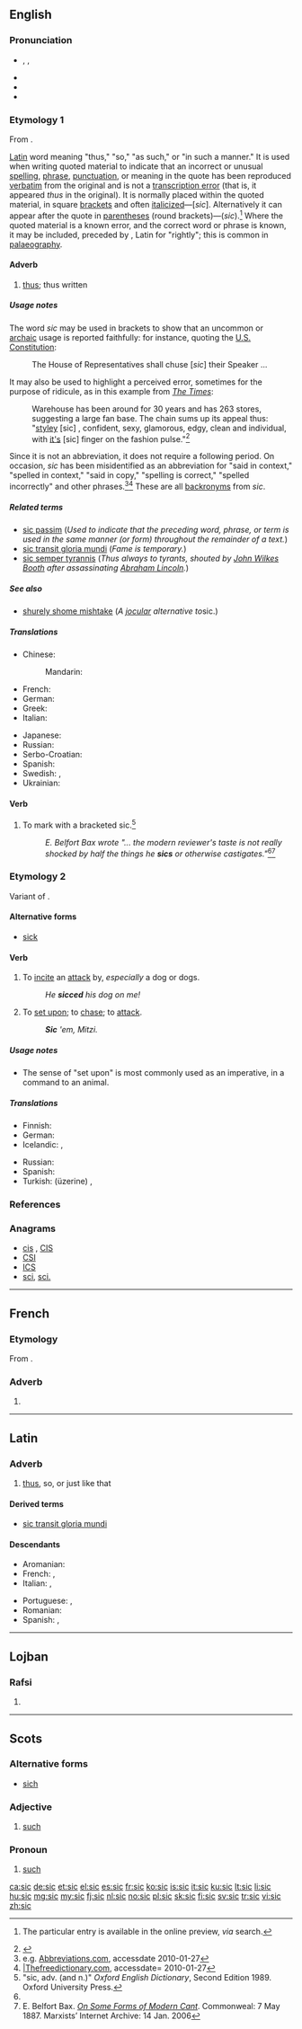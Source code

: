 ==English==

{{wikipedia}}

===Pronunciation===
* {{enPR|sĭk}}, {{IPA|/sɪk/}}, {{X-SAMPA|/sIk/}}
* {{audio|en-us-sic.ogg|Audio (US)}}
* {{rhymes|ɪk}}
* {{homophones|sick|Sikh}}

===Etymology 1===
From {{etyl|la}} {{term|sic|sīc|thus, so|lang=la}}.

[[Latin]] word meaning "thus," "so," "as such," or "in such a manner." It is used when writing quoted material to indicate that an incorrect or unusual [[spelling]], [[phrase]], [[punctuation]], or meaning in the quote has been reproduced [[wiktionary:verbatim|verbatim]] from the original and is not a [[transcription error]] (that is, it appeared ''thus'' in the original). It is normally placed within the quoted material, in square [[bracket]]s and often [[Italic type|italicized]]&mdash;[''sic'']. Alternatively it can appear after the quote in [[parentheses]] (round brackets)&mdash;(''sic'').<ref name="cgsau">{{Cite book|url=http://cup.columbia.edu/bookpreview/978-0-231-06989-2/ |chapter=sic (adv.) |title=The Columbia Guide to Standard American English|first=Kenneth G. |last=Wilson |publisher=[[Columbia University Press]] |year=1993 |accessdate=2009-11-03}} The particular entry is available in the online preview, ''via'' search.</ref> Where the quoted material is a known error, and the correct word or phrase is known, it may be included, preceded by {{term|lang=la|recte}}, Latin for "rightly"; this is common in [[palaeography]].

====Adverb====
{{en-adv|-}}

# [[thus]]; thus written

=====Usage notes=====
The word ''sic'' may be used in brackets to show that an uncommon or [[Archaism|archaic]] usage is reported faithfully: for instance, quoting the [[:w:United States Constitution|U.S. Constitution]]:
: The House of Representatives shall chuse [''sic''] their Speaker ... <!-- Note that the spelling "chuse" is the point of this quotation - do not correct it to "choose" -->
It may also be used to highlight a perceived error, sometimes for the purpose of ridicule, as in this example from ''[[:w:The Times|The Times]]'':
: Warehouse has been around for 30 years and has 263 stores, suggesting a large fan base. The chain sums up its appeal thus: "[[:wiktionary:stylish|styley]] [sic]<!-- the original is not italicised-->, confident, sexy, glamorous, edgy, clean and individual, with <!-- Don't correct this either. --> [[:wiktionary:it's|it's]] [sic]<!-- the original is not italicised--> finger on the fashion pulse."<ref>{{Cite news|first=Anne |last=Ashworth |title=Chain reaction: Warehouse |url=http://women.timesonline.co.uk/article/0,,26930-2234374,00.html |work=The Times |date=2006-06-21 |accessdate=2007-01-06 }}</ref>

Since it is not an abbreviation, it does not require a following period. On occasion, ''sic'' has been misidentified as an abbreviation for "said in context," "spelled in context," "said in copy," "spelling is correct," "spelled incorrectly" and other phrases.<ref>e.g. [http://www.abbreviations.com Abbreviations.com],  accessdate 2010-01-27</ref><ref>[http://acronyms.thefreedictionary.com |Thefreedictionary.com], accessdate= 2010-01-27</ref> These are all [[backronym]]s from ''sic''.

=====Related terms=====
* [[sic passim]] (''Used to indicate that the preceding word, phrase, or term is used in the same manner (or form) throughout the remainder of a text.'')
* [[sic transit gloria mundi]] (''Fame is temporary.'')
* [[sic semper tyrannis]] (''Thus always to tyrants, shouted by [[:w:John Wilkes Booth|John Wilkes Booth]] after assassinating [[:w:Abraham Lincoln|Abraham Lincoln]].'')

=====See also=====
* [[shurely shome mishtake]] (''A [[jocular]] alternative to ''sic.)

=====Translations=====
{{trans-top|thus, thus written}}
* Chinese:
*: Mandarin: {{t|cmn|原文如此|sc=Hans}}
* French: {{t+|fr|sic}}
* German: {{t+|de|dasselbe}}
* Greek: {{t+|el|αυτολεξεί}}
* Italian: {{t+|it|sic}}
{{trans-mid}}
* Japanese: {{t+|ja|ママ|tr=mama|sc=Jpan}}
* Russian: {{t+|ru|так|tr=tak}}
* Serbo-Croatian: {{t-|sh|tako}}
* Spanish: {{t+|es|sic}}
* Swedish: {{t+|sv|sic}}, {{t+|sv|så}}
* Ukrainian: {{t+|uk|так|tr=tak}}
{{trans-bottom}}

====Verb====
{{en-verb|sic|c|ing}}

# To mark with a bracketed sic.<ref name=oed>"sic, adv. (and n.)" ''Oxford English Dictionary'', Second Edition 1989. Oxford University Press.</ref>
#: ''E. Belfort Bax wrote "... the modern reviewer's taste is not really shocked by half the things he '''sics''' or otherwise castigates."''<ref name=oed/><ref>E. Belfort Bax. ''[http://www.marxists.org/archive/bax/1887/05/modcant.htm On Some Forms of Modern Cant]''. Commonweal: 7 May 1887. Marxists’ Internet Archive: 14 Jan. 2006</ref>

===Etymology 2===
Variant of {{term|seek}}.

====Alternative forms====
* [[sick]]

====Verb====
{{en-verb|sic|c|ing}}

# {{transitive}} To [[incite]] an [[attack]] by, ''especially'' a dog or dogs.
#: ''He '''sicced''' his dog on me!''
# {{transitive}} To [[set upon]]; to [[chase]]; to [[attack]].
#: '''''Sic''' 'em, Mitzi.''

=====Usage notes=====
* The sense of "set upon" is most commonly used as an imperative, in a command to an animal.

=====Translations=====
{{trans-top|incite an attack by}}
* Finnish: {{t-|fi|usuttaa}}
* German: {{t-|de|hetzen}}
* Icelandic: {{t-|is|siga}}, {{t-|is|etja}}
{{trans-mid}}
* Russian: {{t+|ru|науськивать|n|tr=naúsʼkivatʼ  |sc=Cyrl}}
* Spanish: {{t+|es|azuzar}}
* Turkish: (üzerine) {{t+|tr|salmak}}, {{t-|tr|saldırtmak}}
{{trans-bottom}}

{{trans-top|set upon}}
{{trans-mid}}
{{trans-bottom}}

===References===
<references/>

===Anagrams===
* [[cis#English|cis]] , [[CIS#English|CIS]]
* [[CSI#English|CSI]]
* [[ICS#English|ICS]]
* [[sci#English|sci]], [[sci.#English|sci.]]

----

==French==

===Etymology===
From {{etyl|la|fr}} {{term|sic|sīc|thus, so|lang=la}}.

===Adverb===
{{fr-adv}}

# {{l|en|sic}}

----

==Latin==

===Adverb===
{{la-adv|sīc|sīc|-}}

# [[thus]], so, or just like that

====Derived terms====
* [[sic transit gloria mundi]]

====Descendants====
{{top2}}
* Aromanian: {{l|rup|shi}}
* French: {{l|fr|si}}, {{l|fr|ainsi}}
* Italian: {{l|it|sì}}, {{l|it|così}}
{{mid2}}
* Portuguese: {{l|pt|sim}}, {{l|pt|assim}}
* Romanian: {{l|ro|și}}
* Spanish: {{l|es|sí}} , {{l|es|así}}
{{bottom}}

----

==Lojban==

===Rafsi===
{{jbo-rafsi}}

# {{rafsi of|stici}}

----

==Scots==

===Alternative forms===
* [[sich#Scots|sich]]

===Adjective===
{{sco-adj}}

# [[such]]

===Pronoun===
{{sco-pron}}

# [[such]]

[[ca:sic]]
[[de:sic]]
[[et:sic]]
[[el:sic]]
[[es:sic]]
[[fr:sic]]
[[ko:sic]]
[[is:sic]]
[[it:sic]]
[[ku:sic]]
[[lt:sic]]
[[li:sic]]
[[hu:sic]]
[[mg:sic]]
[[my:sic]]
[[fj:sic]]
[[nl:sic]]
[[no:sic]]
[[pl:sic]]
[[sk:sic]]
[[fi:sic]]
[[sv:sic]]
[[tr:sic]]
[[vi:sic]]
[[zh:sic]]